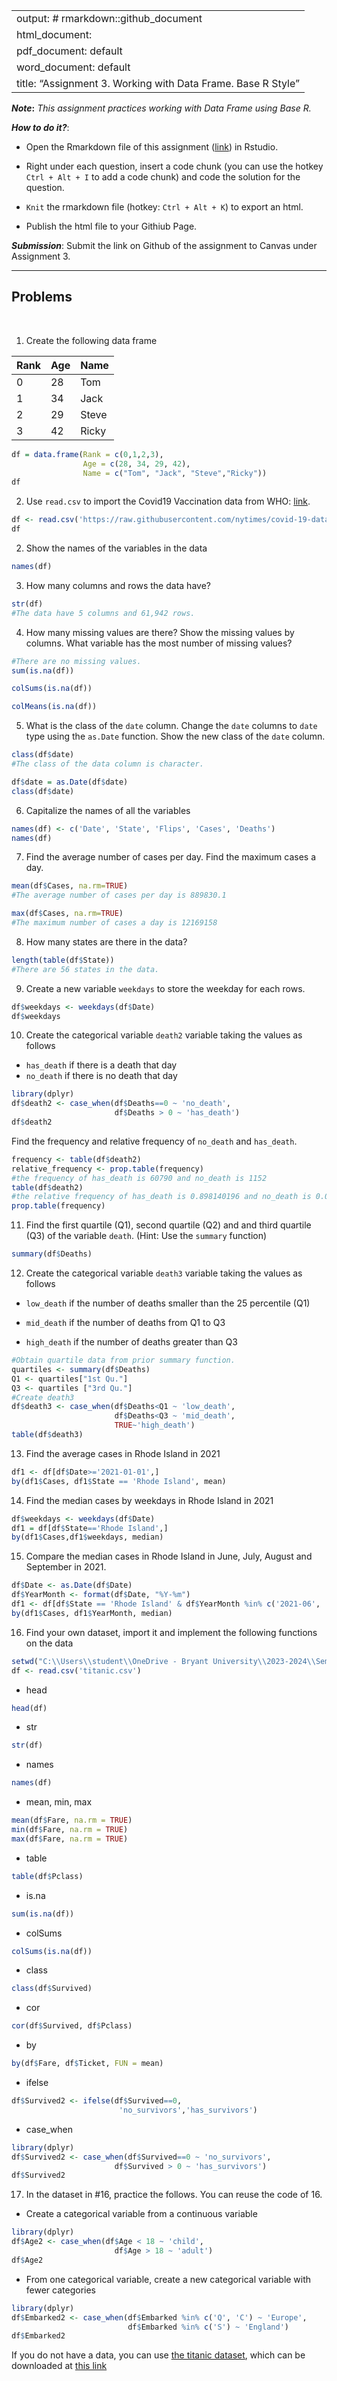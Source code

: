 
---
output: # rmarkdown::github_document
  html_document:
  pdf_document: default
  word_document: default
title: "Assignment 3.  Working with Data Frame. Base R Style"
---

***Note*:** *This assignment practices working with Data Frame using Base R.*

***How to do it?***: 

- Open the Rmarkdown file of this assignment ([link](assignment3.Rmd)) in Rstudio. 

- Right under each question, insert  a code chunk (you can use the hotkey `Ctrl + Alt + I` to add a code chunk) and code the solution for the question. 

- `Knit` the rmarkdown file (hotkey: `Ctrl + Alt + K`) to export an html.  

-  Publish the html file to your Githiub Page. 

***Submission***: Submit the link on Github of the assignment to Canvas under Assignment 3. 

-------

Problems
-------
 \

1. Create the following data frame

| Rank 	| Age 	| Name  	|
|:------	|:-----	|:-------	|
| 0    	| 28  	| Tom   	|
| 1    	| 34  	| Jack  	|
| 2    	| 29  	| Steve 	|
| 3    	| 42  	| Ricky 	|
```r
df = data.frame(Rank = c(0,1,2,3),
                Age = c(28, 34, 29, 42),
                Name = c("Tom", "Jack", "Steve","Ricky"))
df
```

2. Use `read.csv` to import the Covid19 Vaccination data from WHO: [link]((https://raw.githubusercontent.com/nytimes/covid-19-data/master/us-states.csv)).
```r
df <- read.csv('https://raw.githubusercontent.com/nytimes/covid-19-data/master/us-states.csv')
df
```

2. Show the names of the variables in the data
```r
names(df)
```

3. How many columns and rows the data have? 
```r
str(df)
#The data have 5 columns and 61,942 rows.
```

4. How many missing values are there?  Show the missing values by columns.  What variable has the most number of missing values?
```r
#There are no missing values.
sum(is.na(df))
```
```r
colSums(is.na(df))
```


```r
colMeans(is.na(df))
```

5. What is the class of the `date` column. Change the `date` columns to `date` type using the `as.Date` function. Show the new class of the `date` column. 
```r
class(df$date)
#The class of the data column is character.
```
```r
df$date = as.Date(df$date)
class(df$date)
```

6. Capitalize the names of all the variables
```r
names(df) <- c('Date', 'State', 'Flips', 'Cases', 'Deaths')
names(df)
```


7. Find the average number of cases per day. Find the maximum cases a day.
```r
mean(df$Cases, na.rm=TRUE)
#The average number of cases per day is 889830.1
```

```r
max(df$Cases, na.rm=TRUE)
#The maximum number of cases a day is 12169158
```
8. How many states are there in the data?  
```r
length(table(df$State))
#There are 56 states in the data.
```

9. Create a new variable `weekdays` to store the weekday for each rows.
```r
df$weekdays <- weekdays(df$Date)
df$weekdays
```

10. Create the categorical variable `death2` variable taking the values as follows

- `has_death` if there is a death that day
-  `no_death` if there is no death that day
```r
library(dplyr)
df$death2 <- case_when(df$Deaths==0 ~ 'no_death',
                       df$Deaths > 0 ~ 'has_death')
df$death2
```

Find the frequency and relative frequency of `no_death` and `has_death`.
```r
frequency <- table(df$death2)
relative_frequency <- prop.table(frequency)
#the frequency of has_death is 60790 and no_death is 1152
table(df$death2)
#the relative frequency of has_death is 0.898140196 and no_death is 0.01859804
prop.table(frequency)
```

11. Find the first quartile (Q1), second quartile (Q2) and and third quartile (Q3) of the variable `death`. (Hint:  Use the `summary` function)
```r
summary(df$Deaths)
```

12. Create the categorical variable `death3` variable taking the values as follows

- `low_death` if the number of deaths smaller than the 25 percentile (Q1)

- `mid_death` if the number of deaths from Q1 to Q3

- `high_death` if the number of deaths greater than Q3
```r
#Obtain quartile data from prior summary function.
quartiles <- summary(df$Deaths)
Q1 <- quartiles["1st Qu."]
Q3 <- quartiles ["3rd Qu."]
#Create death3
df$death3 <- case_when(df$Deaths<Q1 ~ 'low_death',
                       df$Deaths<Q3 ~ 'mid_death',
                       TRUE~'high_death')
table(df$death3)
```

13. Find the average cases in Rhode Island in 2021
```r
df1 <- df[df$Date>='2021-01-01',]
by(df1$Cases, df1$State == 'Rhode Island', mean)
```


14. Find the median cases by weekdays in Rhode Island in 2021 
```r
df$weekdays <- weekdays(df$Date)
df1 = df[df$State=='Rhode Island',]
by(df1$Cases,df1$weekdays, median)
```

15. Compare the median cases in Rhode Island in June, July, August and September in 2021. 
```r
df$Date <- as.Date(df$Date)
df$YearMonth <- format(df$Date, "%Y-%m")
df1 <- df[df$State == 'Rhode Island' & df$YearMonth %in% c('2021-06', '2021-07', '2021-08', '2021-09'), ]
by(df1$Cases, df1$YearMonth, median)
```

16.  Find your own dataset, import it and implement the following functions on the data
```r
setwd("C:\\Users\\student\\OneDrive - Bryant University\\2023-2024\\Semester 1\\MATH421-A Statistical Analysis with R")
df <- read.csv('titanic.csv')
```

- head
```r
head(df)
```

- str
```r
str(df)
```

- names
```r
names(df)
```

- mean, min, max
```r
mean(df$Fare, na.rm = TRUE)
min(df$Fare, na.rm = TRUE)
max(df$Fare, na.rm = TRUE)
```

- table
```r
table(df$Pclass)
```

- is.na
```r
sum(is.na(df))
```

- colSums
```r
colSums(is.na(df))
```

- class
```r
class(df$Survived)
```

- cor
```r
cor(df$Survived, df$Pclass)
```

- by
```r
by(df$Fare, df$Ticket, FUN = mean)
```

- ifelse
```r
df$Survived2 <- ifelse(df$Survived==0, 
                        'no_survivors','has_survivors')
```

- case_when
```r
library(dplyr)
df$Survived2 <- case_when(df$Survived==0 ~ 'no_survivors',
                       df$Survived > 0 ~ 'has_survivors')
df$Survived2
```



17.  In the dataset in #16, practice the follows.  You can reuse the code of 16. 

- Create a categorical variable from a continuous variable
```r
library(dplyr)
df$Age2 <- case_when(df$Age < 18 ~ 'child',
                       df$Age > 18 ~ 'adult')
df$Age2
```

- From one categorical variable, create a new categorical variable with fewer categories
```r
library(dplyr)
df$Embarked2 <- case_when(df$Embarked %in% c('Q', 'C') ~ 'Europe',
                          df$Embarked %in% c('S') ~ 'England')
df$Embarked2
```


If you do not have a data, you can use [the titanic dataset](https://www.kaggle.com/competitions/titanic/overview), which can be downloaded at [this link](../data/titanic.csv)
